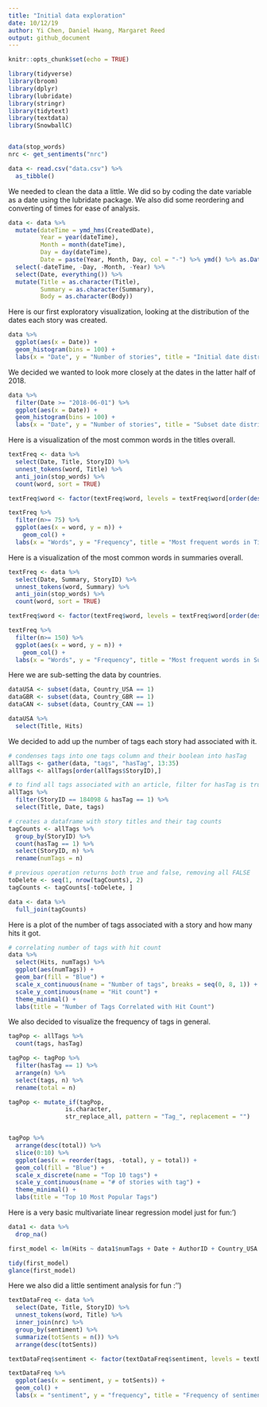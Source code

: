 ```yaml
---
title: "Initial data exploration"
date: 10/12/19
author: Yi Chen, Daniel Hwang, Margaret Reed
output: github_document
---
```


```r
knitr::opts_chunk$set(echo = TRUE)
```

```r
library(tidyverse)
library(broom)
library(dplyr)
library(lubridate)
library(stringr)
library(tidytext)
library(textdata)
library(SnowballC)


data(stop_words)
nrc <- get_sentiments("nrc")
```

```r
data <- read.csv("data.csv") %>%
  as_tibble()
```

We needed to clean the data a little. We did so by coding the date variable as a date using the lubridate package. We also did some reordering and converting of times for ease of analysis. 
```r
data <- data %>%
  mutate(dateTime = ymd_hms(CreatedDate),
         Year = year(dateTime),
         Month = month(dateTime),
         Day = day(dateTime),
         Date = paste(Year, Month, Day, col = "-") %>% ymd() %>% as.Date()) %>%
  select(-dateTime, -Day, -Month, -Year) %>%
  select(Date, everything()) %>%
  mutate(Title = as.character(Title), 
         Summary = as.character(Summary),
         Body = as.character(Body))
```


Here is our first exploratory visualization, looking at the distribution of the dates each story was created. 
```r
data %>%
  ggplot(aes(x = Date)) +
  geom_histogram(bins = 100) +
  labs(x = "Date", y = "Number of stories", title = "Initial date distribution")
```

We decided we wanted to look more closely at the dates in the latter half of 2018.

```r
data %>%
  filter(Date >= "2018-06-01") %>%
  ggplot(aes(x = Date)) +
  geom_histogram(bins = 100) +
  labs(x = "Date", y = "Number of stories", title = "Subset date distribution")
```


Here is a visualization of the most common words in the titles overall. 

```r
textFreq <- data %>%
  select(Date, Title, StoryID) %>%
  unnest_tokens(word, Title) %>%
  anti_join(stop_words) %>%
  count(word, sort = TRUE)

textFreq$word <- factor(textFreq$word, levels = textFreq$word[order(desc((textFreq$n)))])

textFreq %>%
  filter(n>= 75) %>%
  ggplot(aes(x = word, y = n)) +
    geom_col() +
  labs(x = "Words", y = "Frequency", title = "Most frequent words in Titles")
```

Here is a visualization of the most common words in summaries overall. 
```r
textFreq <- data %>%
  select(Date, Summary, StoryID) %>%
  unnest_tokens(word, Summary) %>%
  anti_join(stop_words) %>%
  count(word, sort = TRUE)

textFreq$word <- factor(textFreq$word, levels = textFreq$word[order(desc((textFreq$n)))])

textFreq %>%
  filter(n>= 150) %>%
  ggplot(aes(x = word, y = n)) +
    geom_col() +
  labs(x = "Words", y = "Frequency", title = "Most frequent words in Summaries")
```

Here we are sub-setting the data by countries.
```r
dataUSA <- subset(data, Country_USA == 1)
dataGBR <- subset(data, Country_GBR == 1)
dataCAN <- subset(data, Country_CAN == 1)

dataUSA %>%
  select(Title, Hits)

```


We decided to add up the number of tags each story had associated with it. 
```r
# condenses tags into one tags column and their boolean into hasTag
allTags <- gather(data, "tags", "hasTag", 13:35) 
allTags <- allTags[order(allTags$StoryID),]

# to find all tags associated with an article, filter for hasTag is true
allTags %>%
  filter(StoryID == 184098 & hasTag == 1) %>%
  select(Title, Date, tags)

# creates a dataframe with story titles and their tag counts
tagCounts <- allTags %>%
  group_by(StoryID) %>%
  count(hasTag == 1) %>%
  select(StoryID, n) %>%
  rename(numTags = n)

# previous operation returns both true and false, removing all FALSE
toDelete <- seq(1, nrow(tagCounts), 2)
tagCounts <- tagCounts[-toDelete, ]

data <- data %>%
  full_join(tagCounts)
```


Here is a plot of the number of tags associated with a story and how many hits it got. 
```r
# correlating number of tags with hit count
data %>%
  select(Hits, numTags) %>%
  ggplot(aes(numTags)) + 
  geom_bar(fill = "Blue") + 
  scale_x_continuous(name = "Number of tags", breaks = seq(0, 8, 1)) +
  scale_y_continuous(name = "Hit count") + 
  theme_minimal() + 
  labs(title = "Number of Tags Correlated with Hit Count")
```

We also decided to visualize the frequency of tags in general.
```r

tagPop <- allTags %>%
  count(tags, hasTag) 

tagPop <- tagPop %>%
  filter(hasTag == 1) %>%
  arrange(n) %>%
  select(tags, n) %>%
  rename(total = n)

tagPop <- mutate_if(tagPop, 
                is.character, 
                str_replace_all, pattern = "Tag_", replacement = "")


tagPop %>%
  arrange(desc(total)) %>%
  slice(0:10) %>%
  ggplot(aes(x = reorder(tags, -total), y = total)) +
  geom_col(fill = "Blue") + 
  scale_x_discrete(name = "Top 10 tags") +
  scale_y_continuous(name = "# of stories with tag") + 
  theme_minimal() + 
  labs(title = "Top 10 Most Popular Tags")
```



Here is a very basic multivariate linear regression model just for fun:')
```r
data1 <- data %>%
  drop_na()

first_model <- lm(Hits ~ data1$numTags + Date + AuthorID + Country_USA + Country_CAN + Country_GBR + data1$Tag_None + data1$Tag_National + data1$Tag_Office + data1$Tag_Industrial + data1$Tag_Retail + data1$Tag_People + data1$Tag_Investment + data1$Tag_Analytics + data1$Tag_Development + data1$Tag_Finance + data1$Tag_Multifamily + data1$Tag_Hospitality + data1$Tag_Company + data1$Tag_Healthcare + data1$Tag_CompaniesPeople + data1$Tag_Lease + data1$Tag_Sale + data1$Tag_MixedUse + data1$Tag_SpecialPurpose, data = data1)

tidy(first_model)
glance(first_model)
```

Here we also did a little sentiment analysis for fun :'')

```r
textDataFreq <- data %>%
  select(Date, Title, StoryID) %>%
  unnest_tokens(word, Title) %>%
  inner_join(nrc) %>%
  group_by(sentiment) %>%
  summarize(totSents = n()) %>%
  arrange(desc(totSents))

textDataFreq$sentiment <- factor(textDataFreq$sentiment, levels = textDataFreq$sentiment[order(desc((textDataFreq$totSents)))])

textDataFreq %>%
  ggplot(aes(x = sentiment, y = totSents)) +
  geom_col() + 
  labs(x = "sentiment", y = "frequency", title = "Frequency of sentiments associated with words in titles", subtitle = "Using the 'nrc' lexicon")
```




